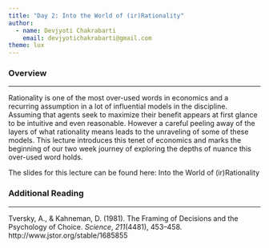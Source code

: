 ```yaml
---
title: "Day 2: Into the World of (ir)Rationality"
author: 
  - name: Devjyoti Chakrabarti
    email: devjyotichakrabarti@gmail.com
theme: lux      
---
```


### Overview

---

Rationality is one of the most over-used words in economics and a recurring assumption in a lot of influential models in the discipline. Assuming that agents seek to maximize their benefit appears at first glance to be intuitive and even reasonable. However a careful peeling away of the layers of what rationality means leads to the unraveling of some of these models. This lecture introduces this tenet of economics and marks the beginning of our two week journey of exploring the depths of nuance this over-used word holds.

The slides for this lecture can be found here: [Into the World of (ir)Rationality](into_the_world_of_rationality.qmd){style="text-decoration:none"}

### Additional Reading

------------------------------------------------------------------------

Tversky, A., & Kahneman, D. (1981). The Framing of Decisions and the Psychology of Choice. *Science*, *211*(4481), 453–458. http://www.jstor.org/stable/1685855
